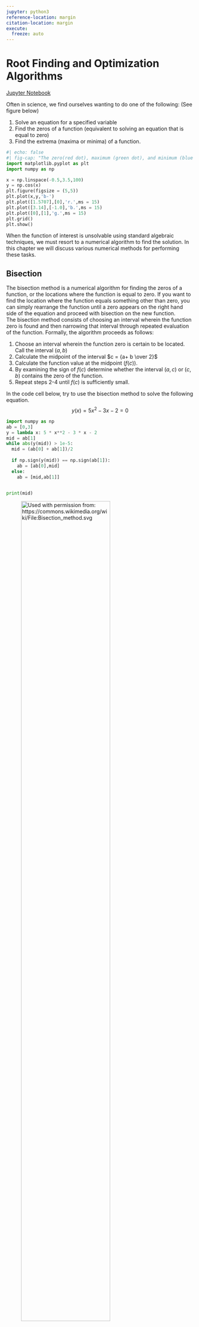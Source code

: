 ```yaml
---
jupyter: python3
reference-location: margin
citation-location: margin
execute: 
  freeze: auto
---
```


# Root Finding and Optimization Algorithms

[Jupyter Notebook](https://lancejnelson.github.io/PH135/jupyter/rootFinding.ipynb)

Often in science, we find ourselves wanting to do one of the following: (See figure below) 

1. Solve an equation for a specified variable
2. Find the zeros of a function (equivalent to solving an equation that is equal to zero)
3. Find the extrema (maxima or minima) of a function.


```python
#| echo: false
#| fig-cap: "The zero(red dot), maximum (green dot), and minimum (blue dot) of a function are illustrated."
import matplotlib.pyplot as plt
import numpy as np

x = np.linspace(-0.5,3.5,100)
y = np.cos(x)
plt.figure(figsize = (5,5))
plt.plot(x,y,'b-')
plt.plot([1.5707],[0],'r.',ms = 15)
plt.plot([3.14],[-1.0],'b.',ms = 15)
plt.plot([0],[1],'g.',ms = 15)
plt.grid()
plt.show()
```


When the function of interest is unsolvable using standard algebraic techniques, we must resort to a numerical algorithm to find the solution.  In this chapter we will discuss various numerical methods for performing these tasks.

<!--  Finding the zero of this function means finding the x-value where the function is equal to zero (red dot).  Finding the min or max of the function means finding the x value where the slope of the function is zero (blue and green dots). When algebra techniques fail to solve the equation, we can use one of several numerical algorithms to solve it instead. 
You probably remember being asked to find the roots of a function in your math class. Finding the roots means finding the x values that make $y(x) = 0$. For example, the following polynomial equation has two solutions that can be found using the quadratic formula.

$$
4 x^2 + 2x - 2 = 0
$$

The solutions to this equation are $-1$ and ${1\over 2}$. Try plugging them into the equation above to verify this. -->
   

## Bisection  
The bisection method is a numerical algorithm for finding the zeros of a function, or the locations where the function is equal to zero. If you want to find the location where the function equals something other than zero, you can simply rearrange the function until a zero appears on the right hand side of the equation and proceed with bisection on the new function.   
The bisection method consists of choosing an interval wherein the function zero is found and then narrowing that interval through repeated evaluation of the function.  Formally, the algorithm proceeds as follows:  

1. Choose an interval wherein the function zero is certain to be located. Call the interval $(a,b)$
2. Calculate the midpoint of the interval $c = {a+ b \over 2}$
3. Calculate the function value at the midpoint ($f(c)$).
4. By examining the sign of $f(c)$ determine whether the interval $(a,c)$ or $(c,b)$ contains the zero of the function.
5. Repeat steps 2-4 until $f(c)$ is sufficiently small.

In the code cell below, try to use the bisection method to solve the following equation.
$$
y(x) = 5 x^2 - 3x - 2 = 0
$$
```python
import numpy as np
ab = [0,3]
y = lambda x: 5 * x**2 - 3 * x - 2
mid = ab[1]
while abs(y(mid)) > 1e-5:
  mid = (ab[0] + ab[1])/2
  
  if np.sign(y(mid)) == np.sign(ab[1]):
    ab = [ab[0],mid]
  else:
    ab = [mid,ab[1]]


print(mid)


```

![Used with permission from: https://commons.wikimedia.org/wiki/File:Bisection_method.svg](https://lancejnelson.github.io/PH135/figures/Bisection_method.png){width=75%}

## Secant Method


## Newton's Method
Newton's method uses the slope of a function to find a better approximation to the zeros. By repeatedly using the slope of the function to find a better and better approximation to the zero, the algorithm can find the zero to a desired level of accuracy. The algorithm begins with an initial guess for the zero that need not be very close, but shouldn't be extremely far away either.  An improvement on this initial guess is calculated with
$$
x_1 = x_0 - {f(x_0)\over f'(x_0)}
$$
where $f'(x_0)$ is the derivative of the function evaluated at the initial guess.  The algorithm continues with repeated evaluation of the equation above until $f(x_n)$ evaluates to a sufficiently small number:

$$
x_n = x_{n-1} - {f(x_n)\over f'(x_n)}
$$

Below you will find a code example for solving the following equation:

$$
y(x) = \cos(x) = 0
$$

```python
import numpy as np

x = 2.3

while abs(np.cos(x)) > 1e-5:
  x = x + np.cos(x)/np.sin(x) 

print(x,np.cos(x))

```

If the function of interest has multiple zeros (like the cosine function we did above), one must give careful consideration to the initial guess.  Making a poor choice can lead to the algorithm finding a different zero than what was intended. 

![Used with permission from: https://commons.wikimedia.org/wiki/File:Newton_iteration.svg](https://lancejnelson.github.io/PH135/figures/Newtons_method.png){width=75%}

## Fixed-Point Iteration
Suppose you want to solve the following equation:
$$
x = \cos(x)
$$
No matter how hard you try, you won't be able to solve this equation for $x$.  Instead, you'll need to use a numerical method called fixed-point iteration to solve it.  In this method, you begin with an initial guess and then repeatedly evaluate the function of interest until $|x - \cos(x)| $ is sufficiently small. 

```python
import numpy as np
x = 3
count = 0
while abs(x - np.cos(x)) > 1e-5:
  x = np.cos(x)
  count += 1
```


![Used with permission from: https://commons.wikimedia.org/wiki/File:Cosine_fixed_point.svg](https://lancejnelson.github.io/PH135/figures/Fixed_Point.png){width=75%}

Fixed-point iteration can also be used to find the zeros or extrema of a function if you can first algebraically manipulate the equation to take the form shown in the equation above. For example, the following equation

$$
2x^3 - 2 x - 5 =0 
$$

Is equivalent to:
$$
x = (x+{5\over 2})^{1\over 3}
$$

```python
import numpy as np
x = 3
count = 0
while abs(x - (x+5/2)**(1/3)) > 1e-8:
    x = (x+5/2)**(1/3)
    count += 1
    if count > 10000:
        break

```


## Finding Extrema

Any of the methods discussed above can be used to find extrema by finding the zeros of the derivative.  For example, to find the minimum of this function:

$$
y(x) = 5 x^3 - 2x^2 - 8 x + 2 
$$

We can find the zeros of the derivative function:

$$
y'(x) = 15 x^2 - 4 x - 8
$$

Fixed-point iteration, or any of the other methods discussed, can then be used to solve this equation:


```python
import numpy as np
x = 3
count = 0
while abs(x - np.sqrt(4/15 * x + 8/15)) > 1e-8:
    x = np.sqrt(4/15 * x + 8/15)
    count += 1
    if count > 10000:
      print("Too many iterations. Results may not be correct!")
      break
print(x)

```


## Exercises
1. Use the bisection method to find the zeros of the function
$$
y(x) = 8x^3 - 15 x^2 - 4 x + 5
$$

Hint: This function has three zeros; one in the region [-1,0], one in the region [0,1] and another in the region [1.5,2.5]

2. Use Newton's method to find the zero for the following function (slightly different from the one in problem 1):
$$
y(x) = 8x^3 - 15 x^2 - 4 x - 5
$$
Answer: You should find that the zero is located at $\approx 2.2257$
3. Use fixed-point iteration to solve the following equation
$$
{1\over 2}^x = x^2
$$
4. Use Newton's method to solve the following equation
$$
e^x = \cos(x)
$$
Note: This function has three solutions; one in the region [-5,-4], one in the region [-2,-1] and another in the region [-1,1]. See if you can find all of them by varying your initial guess.